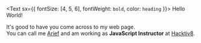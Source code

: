 <Text sx={{ fontSize: [4, 5, 6], fontWeight: `bold`, color: `heading` }}>
  Hello World!
</Text>

It's good to have you come across to my web page.  
You can call me <ins>Arief</ins> and am working as **JavaScript Instructor** at [Hacktiv8](https://hacktiv8.com).
